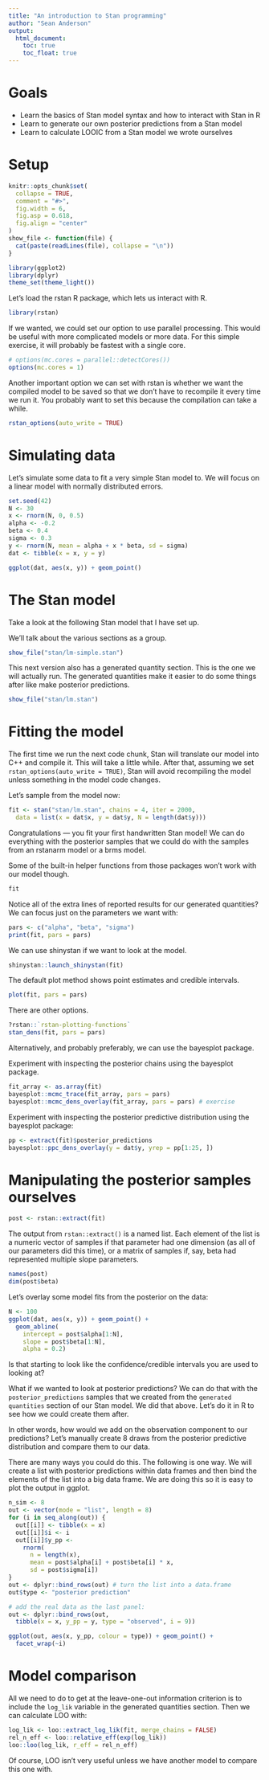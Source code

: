 ```yaml
---
title: "An introduction to Stan programming"
author: "Sean Anderson"
output:
  html_document:
    toc: true
    toc_float: true
---
```


# Goals 

- Learn the basics of Stan model syntax and how to interact with Stan in R
- Learn to generate our own posterior predictions from a Stan model 
- Learn to calculate LOOIC from a Stan model we wrote ourselves

# Setup 

```r
knitr::opts_chunk$set(
  collapse = TRUE,
  comment = "#>",
  fig.width = 6,
  fig.asp = 0.618,
  fig.align = "center"
)
show_file <- function(file) {
  cat(paste(readLines(file), collapse = "\n"))
}
```

```r
library(ggplot2)
library(dplyr)
theme_set(theme_light())
```

Let's load the rstan R package, which lets us interact with R.

```r
library(rstan)
```

If we wanted, we could set our option to use parallel processing. This would be useful with more complicated models or more data. For this simple exercise, it will probably be fastest with a single core. 

```r
# options(mc.cores = parallel::detectCores())
options(mc.cores = 1)
```

Another important option we can set with rstan is whether we want the compiled model to be saved so that we don't have to recompile it every time we run it. You probably want to set this because the compilation can take a while. 

```r
rstan_options(auto_write = TRUE)
```

# Simulating data

Let's simulate some data to fit a very simple Stan model to. We will focus on a linear model with normally distributed errors.

```r
set.seed(42)
N <- 30
x <- rnorm(N, 0, 0.5)
alpha <- -0.2
beta <- 0.4
sigma <- 0.3
y <- rnorm(N, mean = alpha + x * beta, sd = sigma)
dat <- tibble(x = x, y = y)
```

```r
ggplot(dat, aes(x, y)) + geom_point()
```

# The Stan model 

Take a look at the following Stan model that I have set up. 

We'll talk about the various sections as a group. 

```r
show_file("stan/lm-simple.stan")
```

This next version also has a generated quantity section. This is the one we will actually run. The generated quantities make it easier to do some things after like make posterior predictions. 

```r
show_file("stan/lm.stan")
```

# Fitting the model

The first time we run the next code chunk, Stan will translate our model into C++ and compile it. This will take a little while. After that, assuming we set `rstan_options(auto_write = TRUE)`, Stan will avoid recompiling the model unless something in the model code changes.

Let's sample from the model now:

```r
fit <- stan("stan/lm.stan", chains = 4, iter = 2000,
  data = list(x = dat$x, y = dat$y, N = length(dat$y)))
```

Congratulations --- you fit your first handwritten Stan model! We can do everything with the posterior samples that we could do with the samples from an rstanarm model or a brms model.

Some of the built-in helper functions from those packages won't work with our model though.

```r
fit
```

Notice all of the extra lines of reported results for our generated quantities? We can focus just on the parameters we want with:

```r
pars <- c("alpha", "beta", "sigma")
print(fit, pars = pars)
```

We can use shinystan if we want to look at the model. 

```r
shinystan::launch_shinystan(fit)
```

The default plot method shows point estimates and credible intervals.

```r
plot(fit, pars = pars)
```

There are other options. 

```r
?rstan::`rstan-plotting-functions`
stan_dens(fit, pars = pars)
```

Alternatively, and probably preferably, we can use the bayesplot package. 

Experiment with inspecting the posterior chains using the bayesplot package.

```r
fit_array <- as.array(fit)
bayesplot::mcmc_trace(fit_array, pars = pars) 
bayesplot::mcmc_dens_overlay(fit_array, pars = pars) # exercise
```

Experiment with inspecting the posterior predictive distribution using the bayesplot package:

```r
pp <- extract(fit)$posterior_predictions
bayesplot::ppc_dens_overlay(y = dat$y, yrep = pp[1:25, ])
```

# Manipulating the posterior samples ourselves

```r
post <- rstan::extract(fit)
```

The output from `rstan::extract()` is a named list. Each element of the list is a numeric vector of samples if that parameter had one dimension (as all of our parameters did this time), or a matrix of samples if, say, beta had represented multiple slope parameters. 

```r
names(post)
dim(post$beta)
```

Let's overlay some model fits from the posterior on the data:

```r
N <- 100
ggplot(dat, aes(x, y)) + geom_point() +
  geom_abline(
    intercept = post$alpha[1:N], 
    slope = post$beta[1:N], 
    alpha = 0.2)
```

Is that starting to look like the confidence/credible intervals you are used to looking at?

What if we wanted to look at posterior predictions? We can do that with the `posterior_predictions` samples that we created from the `generated quantities` section of our Stan model. We did that above. Let's do it in R to see how we could create them after.

In other words, how would we add on the observation component to our predictions? Let's manually create 8 draws from the posterior predictive distribution and compare them to our data. 

There are many ways you could do this. The following is one way. We will create a list with posterior predictions within data frames and then bind the elements of the list into a big data frame. We are doing this so it is easy to plot the output in ggplot.

```r
n_sim <- 8
out <- vector(mode = "list", length = 8)
for (i in seq_along(out)) {
  out[[i]] <- tibble(x = x)
  out[[i]]$i <- i
  out[[i]]$y_pp <- 
    rnorm(
      n = length(x), 
      mean = post$alpha[i] + post$beta[i] * x, 
      sd = post$sigma[i])
}
out <- dplyr::bind_rows(out) # turn the list into a data.frame
out$type <- "posterior prediction"

# add the real data as the last panel:
out <- dplyr::bind_rows(out, 
  tibble(x = x, y_pp = y, type = "observed", i = 9))

ggplot(out, aes(x, y_pp, colour = type)) + geom_point() + 
  facet_wrap(~i)
```

# Model comparison 

All we need to do to get at the leave-one-out information criterion is to include the `log_lik` variable in the generated quantities section. Then we can calculate LOO with:

```r
log_lik <- loo::extract_log_lik(fit, merge_chains = FALSE)
rel_n_eff <- loo::relative_eff(exp(log_lik))
loo::loo(log_lik, r_eff = rel_n_eff)
```

Of course, LOO isn't very useful unless we have another model to compare this one with. 
